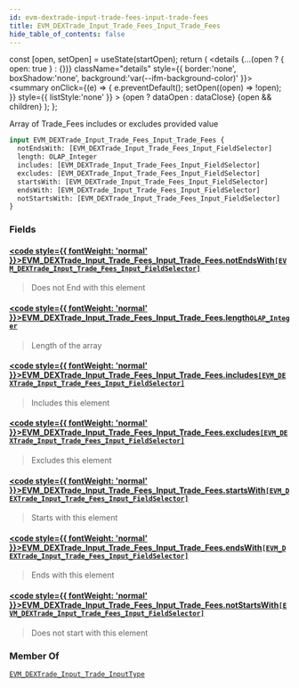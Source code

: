 ```yaml
---
id: evm-dextrade-input-trade-fees-input-trade-fees
title: EVM_DEXTrade_Input_Trade_Fees_Input_Trade_Fees
hide_table_of_contents: false
---
```







  const [open, setOpen] = useState(startOpen);
  return (
    <details {...(open ? { open: true } : {})} className="details" style={{ border:'none', boxShadow:'none', background:'var(--ifm-background-color)' }}>
      <summary
        onClick={(e) => {
          e.preventDefault();
          setOpen((open) => !open);
        }}
        style={{ listStyle:'none' }}
      >
      {open ? dataOpen : dataClose}
      </summary>
      {open && children}
    </details>
  );
};










Array of Trade_Fees includes or excludes provided value


```graphql
input EVM_DEXTrade_Input_Trade_Fees_Input_Trade_Fees {
  notEndsWith: [EVM_DEXTrade_Input_Trade_Fees_Input_FieldSelector]
  length: OLAP_Integer
  includes: [EVM_DEXTrade_Input_Trade_Fees_Input_FieldSelector]
  excludes: [EVM_DEXTrade_Input_Trade_Fees_Input_FieldSelector]
  startsWith: [EVM_DEXTrade_Input_Trade_Fees_Input_FieldSelector]
  endsWith: [EVM_DEXTrade_Input_Trade_Fees_Input_FieldSelector]
  notStartsWith: [EVM_DEXTrade_Input_Trade_Fees_Input_FieldSelector]
}
```




### Fields

#### [<code style={{ fontWeight: 'normal' }}>EVM_DEXTrade_Input_Trade_Fees_Input_Trade_Fees.<b>notEndsWith</b></code>](#)<Bullet />[`[EVM_DEXTrade_Input_Trade_Fees_Input_FieldSelector]`](/docs/graphql-reference/inputs/evm-dextrade-input-trade-fees-input-field-selector) <Badge class="badge badge--secondary" text="list"/> <Badge class="badge badge--secondary" text="input"/> 
> 
> 
> Does not End with this element
> 

#### [<code style={{ fontWeight: 'normal' }}>EVM_DEXTrade_Input_Trade_Fees_Input_Trade_Fees.<b>length</b></code>](#)<Bullet />[`OLAP_Integer`](/docs/graphql-reference/inputs/olap-integer) <Badge class="badge badge--secondary" text="input"/> 
> 
> 
> Length of the array
> 

#### [<code style={{ fontWeight: 'normal' }}>EVM_DEXTrade_Input_Trade_Fees_Input_Trade_Fees.<b>includes</b></code>](#)<Bullet />[`[EVM_DEXTrade_Input_Trade_Fees_Input_FieldSelector]`](/docs/graphql-reference/inputs/evm-dextrade-input-trade-fees-input-field-selector) <Badge class="badge badge--secondary" text="list"/> <Badge class="badge badge--secondary" text="input"/> 
> 
> 
> Includes this element
> 

#### [<code style={{ fontWeight: 'normal' }}>EVM_DEXTrade_Input_Trade_Fees_Input_Trade_Fees.<b>excludes</b></code>](#)<Bullet />[`[EVM_DEXTrade_Input_Trade_Fees_Input_FieldSelector]`](/docs/graphql-reference/inputs/evm-dextrade-input-trade-fees-input-field-selector) <Badge class="badge badge--secondary" text="list"/> <Badge class="badge badge--secondary" text="input"/> 
> 
> 
> Excludes this element
> 

#### [<code style={{ fontWeight: 'normal' }}>EVM_DEXTrade_Input_Trade_Fees_Input_Trade_Fees.<b>startsWith</b></code>](#)<Bullet />[`[EVM_DEXTrade_Input_Trade_Fees_Input_FieldSelector]`](/docs/graphql-reference/inputs/evm-dextrade-input-trade-fees-input-field-selector) <Badge class="badge badge--secondary" text="list"/> <Badge class="badge badge--secondary" text="input"/> 
> 
> 
> Starts with this element
> 

#### [<code style={{ fontWeight: 'normal' }}>EVM_DEXTrade_Input_Trade_Fees_Input_Trade_Fees.<b>endsWith</b></code>](#)<Bullet />[`[EVM_DEXTrade_Input_Trade_Fees_Input_FieldSelector]`](/docs/graphql-reference/inputs/evm-dextrade-input-trade-fees-input-field-selector) <Badge class="badge badge--secondary" text="list"/> <Badge class="badge badge--secondary" text="input"/> 
> 
> 
> Ends with this element
> 

#### [<code style={{ fontWeight: 'normal' }}>EVM_DEXTrade_Input_Trade_Fees_Input_Trade_Fees.<b>notStartsWith</b></code>](#)<Bullet />[`[EVM_DEXTrade_Input_Trade_Fees_Input_FieldSelector]`](/docs/graphql-reference/inputs/evm-dextrade-input-trade-fees-input-field-selector) <Badge class="badge badge--secondary" text="list"/> <Badge class="badge badge--secondary" text="input"/> 
> 
> 
> Does not start with this element
> 



### Member Of

[`EVM_DEXTrade_Input_Trade_InputType`](/docs/graphql-reference/inputs/evm-dextrade-input-trade-input-type)  <Badge class="badge badge--secondary" text="input"/>


